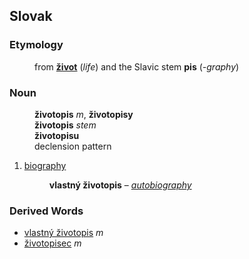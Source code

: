 ==Slovak==
===Etymology===
:from '''[[život#Slovak|život]]''' (''life'') and the Slavic stem '''pis''' (''-graphy'')
===Noun===
:'''životopis''' ''m'', '''životopisy'''
:'''životopis''' ''stem''
:'''životopisu''' ''{{gensg}}''
:declension pattern {{chlap}}
#[[biography]]
#:'''vlastný životopis''' &ndash; ''[[autobiography]]''
===Derived Words===
* [[vlastný životopis]] ''m''
* [[životopisec]] ''m''